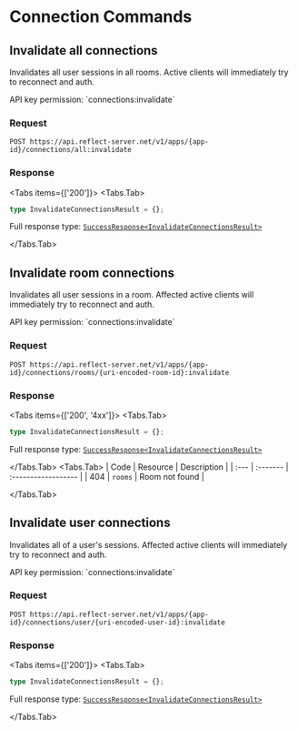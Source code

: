 
# Connection Commands

## Invalidate all connections

Invalidates all user sessions in all rooms. Active clients will immediately
try to reconnect and auth.

<Callout emoji="🔑">
  API key permission: `connections:invalidate`
</Callout>

### Request

```http
POST https://api.reflect-server.net/v1/apps/{app-id}/connections/all:invalidate
```

### Response

<Tabs items={['200']}>
<Tabs.Tab>

```typescript
type InvalidateConnectionsResult = {};
```

Full response type: [`SuccessResponse<InvalidateConnectionsResult>`](overview#responses)

</Tabs.Tab>
</Tabs>

## Invalidate room connections

Invalidates all user sessions in a room. Affected active clients will immediately
try to reconnect and auth.

<Callout emoji="🔑">
  API key permission: `connections:invalidate`
</Callout>

### Request

```http
POST https://api.reflect-server.net/v1/apps/{app-id}/connections/rooms/{uri-encoded-room-id}:invalidate
```

### Response

<Tabs items={['200', '4xx']}>
<Tabs.Tab>

```typescript
type InvalidateConnectionsResult = {};
```

Full response type: [`SuccessResponse<InvalidateConnectionsResult>`](overview#responses)

</Tabs.Tab>
<Tabs.Tab>
| Code | Resource | Description         |
| :--- | :------- | :------------------ |
| 404  | `rooms`  | Room not found      |

</Tabs.Tab>
</Tabs>
## Invalidate user connections

Invalidates all of a user's sessions. Affected active clients will immediately
try to reconnect and auth.

<Callout emoji="🔑">
  API key permission: `connections:invalidate`
</Callout>

### Request

```http
POST https://api.reflect-server.net/v1/apps/{app-id}/connections/user/{uri-encoded-user-id}:invalidate
```

### Response

<Tabs items={['200']}>
<Tabs.Tab>

```typescript
type InvalidateConnectionsResult = {};
```

Full response type: [`SuccessResponse<InvalidateConnectionsResult>`](overview#responses)

</Tabs.Tab>
</Tabs>
